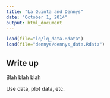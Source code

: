 ```yaml
---
title: "La Quinta and Dennys"
date: "October 1, 2014"
output: html_document
---
```


```r
load(file="lq/lq_data.Rdata")
load(file="dennys/dennys_data.Rdata")
```

## Write up

Blah blah blah

Use data, plot data, etc.